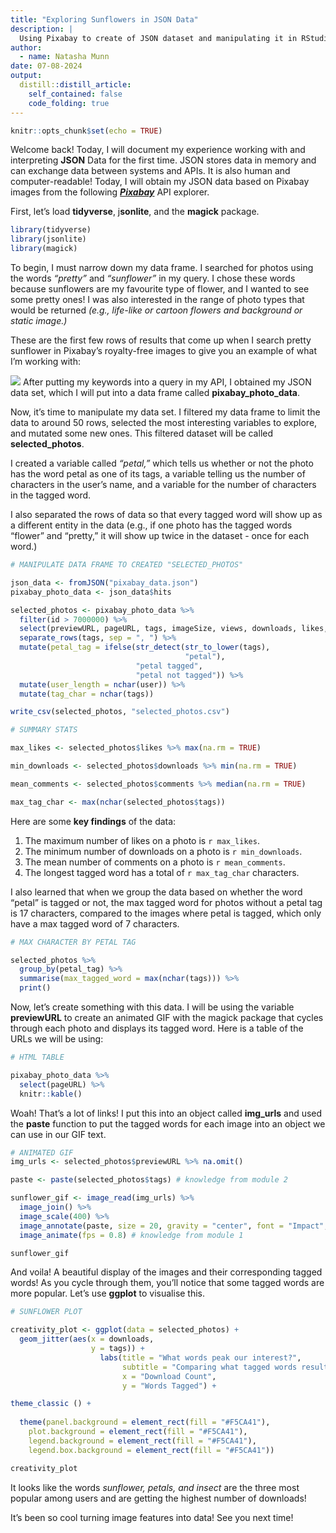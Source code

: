 ```yaml
---
title: "Exploring Sunflowers in JSON Data"
description: |
  Using Pixabay to create of JSON dataset and manipulating it in RStudio!
author:
  - name: Natasha Munn 
date: 07-08-2024
output:
  distill::distill_article:
    self_contained: false
    code_folding: true
---
```

```r
knitr::opts_chunk$set(echo = TRUE)
```

Welcome back! Today, I will document my experience working with and interpreting **JSON** Data for the first time. JSON stores data in memory and can exchange data between systems and APIs. It is also human and computer-readable! Today, I will obtain my JSON data based on Pixabay images from the following [***Pixabay***](https://datalandscapes.online/pixabay_api_explorer.html) API explorer.

First, let's load **tidyverse**, j**sonlite**, and the **magick** package.

```r
library(tidyverse)
library(jsonlite)
library(magick)
```

To begin, I must narrow down my data frame. I searched for photos using the words *"pretty"* and *"sunflower"* in my query. I chose these words because sunflowers are my favourite type of flower, and I wanted to see some pretty ones! I was also interested in the range of photo types that would be returned *(e.g., life-like or cartoon flowers and background or static image.)*

These are the first few rows of results that come up when I search pretty sunflower in Pixabay's royalty-free images to give you an example of what I'm working with:

![](top_photos.png)
After putting my keywords into a query in my API, I obtained my JSON data set, which I will put into a data frame called **pixabay_photo_data**.

Now, it's time to manipulate my data set. I filtered my data frame to limit the data to around 50 rows, selected the most interesting variables to explore, and mutated some new ones. This filtered dataset will be called **selected_photos**.

I created a variable called *"petal,"* which tells us whether or not the photo has the word petal as one of its tags, a variable telling us the number of characters in the user's name, and a variable for the number of characters in the tagged word. 

I also separated the rows of data so that every tagged word will show up as a different entity in the data (e.g., if one photo has the tagged words "flower" and "pretty," it will show up twice in the dataset - once for each word.)

```r

# MANIPULATE DATA FRAME TO CREATED "SELECTED_PHOTOS"

json_data <- fromJSON("pixabay_data.json")
pixabay_photo_data <- json_data$hits

selected_photos <- pixabay_photo_data %>%
  filter(id > 7000000) %>%
  select(previewURL, pageURL, tags, imageSize, views, downloads, likes, comments, user) %>%
  separate_rows(tags, sep = ", ") %>%
  mutate(petal_tag = ifelse(str_detect(str_to_lower(tags),
                                       "petal"),
                            "petal tagged",
                            "petal not tagged")) %>%
  mutate(user_length = nchar(user)) %>%
  mutate(tag_char = nchar(tags)) 

write_csv(selected_photos, "selected_photos.csv")

```


```r

# SUMMARY STATS

max_likes <- selected_photos$likes %>% max(na.rm = TRUE)

min_downloads <- selected_photos$downloads %>% min(na.rm = TRUE)

mean_comments <- selected_photos$comments %>% median(na.rm = TRUE)

max_tag_char <- max(nchar(selected_photos$tags))

```

Here are some **key findings** of the data:

1. The maximum number of likes on a photo is `r max_likes`.
2. The minimum number of downloads on a photo is `r min_downloads`.
3. The mean number of comments on a photo is `r mean_comments`.
4. The longest tagged word has a total of `r max_tag_char` characters. 

I also learned that when we group the data based on whether the word "petal" is tagged or not, the max tagged word for photos without a petal tag is 17 characters, compared to the images where petal is tagged, which only have a max tagged word of 7 characters.

```r

# MAX CHARACTER BY PETAL TAG

selected_photos %>%
  group_by(petal_tag) %>%
  summarise(max_tagged_word = max(nchar(tags))) %>%
  print()
```

Now, let's create something with this data. I will be using the variable **previewURL** to create an animated GIF with the magick package that cycles through each photo and displays its tagged word. Here is a table of the URLs we will be using:

``` r

# HTML TABLE

pixabay_photo_data %>%
  select(pageURL) %>%
  knitr::kable() 
```

Woah! That's a lot of links! I put this into an object called **img_urls** and used the **paste** function to put the tagged words for each image into an object we can use in our GIF text.

```r

# ANIMATED GIF 
img_urls <- selected_photos$previewURL %>% na.omit()

paste <- paste(selected_photos$tags) # knowledge from module 2

sunflower_gif <- image_read(img_urls) %>%
  image_join() %>%
  image_scale(400) %>%
  image_annotate(paste, size = 20, gravity = "center", font = "Impact", color = "white") %>%
  image_animate(fps = 0.8) # knowledge from module 1

sunflower_gif

```

And voila! A beautiful display of the images and their corresponding tagged words! As you cycle through them, you'll notice that some tagged words are more popular. Let's use **ggplot** to visualise this.

```r

# SUNFLOWER PLOT

creativity_plot <- ggplot(data = selected_photos) +
  geom_jitter(aes(x = downloads,
                  y = tags)) +
                    labs(title = "What words peak our interest?",
                         subtitle = "Comparing what tagged words resulted in number of downloads",                         caption = "Source: Natasha Munn",
                         x = "Download Count",
                         y = "Words Tagged") +

theme_classic () +
  
  theme(panel.background = element_rect(fill = "#F5CA41"),
    plot.background = element_rect(fill = "#F5CA41"),
    legend.background = element_rect(fill = "#F5CA41"),
    legend.box.background = element_rect(fill = "#F5CA41")) 

creativity_plot
```

It looks like the words *sunflower, petals, and insect* are the three most popular among users and are getting the highest number of downloads!

It's been so cool turning image features into data! See you next time!